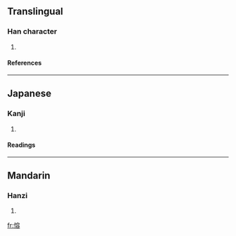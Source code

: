 ==Translingual==
===Han character===
{{Han char|rn=61|rad=心|as=10|sn=13|four=|canj=心十金口 (PJCR)}}
# {{defn|Han|sort=心10}}
====References====
{{Han ref|kx=0396.420|dkj=11019|hdz=42339.090|uh=6139|ud=24889}}
----
==Japanese==
===Kanji===
{{ja-kanji|grade=|rs=心10}}
# {{defn|Japanese}} 
====Readings====
{{ja-readings|on=[[よう]] (yō)|kun=[[いかる]] (ikaru), [[よろこぶ]] (yorokobu), [[みちる]] (michiru)}}
----
==Mandarin==
===Hanzi===
{{cmn-hanzi|pin=[[yǒng]] (yong3)|wg=yung<sup>3</sup>}}
# {{defn|Mandarin}}

[[fr:愹]]